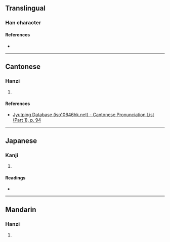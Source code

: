 {{character info/new}}
==Translingual==

===Han character===
{{Han char|rn=38|rad=女|as=09|sn=12|four=44427|canj=VJBJ|ids=⿰女南}}

====References====
* {{Han ref|kx=0266.010|dkj=06462|dj=0533.090|hdz=21064.010|uh=5A7B|ud=23163|bh=D8C9|bd=55497}}

----

==Cantonese==

===Hanzi===
{{yue-hanzi|jyut=[[naam6]], [[laam6]]|y=naam6, laam6}}

# {{defn|lang=yue|sort=女09}}

====References====
* [http://www.iso10646hk.net/jp/document/download.jsp Jyutping Database (iso10646hk.net) - Cantonese Pronunciation List (Part 1), p. 94]

----

==Japanese==

===Kanji===
{{ja-kanji|grade=|rs=女09}}

# {{defn|lang=ja|sort=女09}}

====Readings====
* {{ja-readings|on=[[だん]] (dan), [[なん]] (nan)|kun=[[うつくしい]] (utsukushii)}}

----

==Mandarin==

===Hanzi===
{{cmn-hanzi|pin=[[nàn]] ([[nan4]])|wg=nan<sup>4</sup>}}

# {{defn|lang=cmn|sort=女09}}